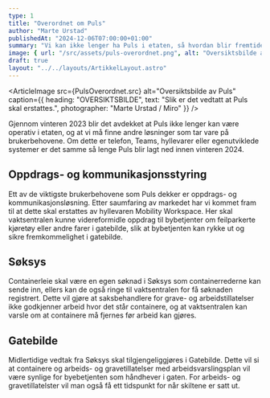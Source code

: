 ```yaml
---
type: 1
title: "Overordnet om Puls"
author: "Marte Urstad"
publishedAt: "2024-12-06T07:00:00+01:00"
summary: "Vi kan ikke lenger ha Puls i etaten, så hvordan blir fremtiden?"
image: { url: "/src/assets/puls-overordnet.png", alt: "Oversiktsbilde av Puls", height: "500px" }
draft: true
layout: "../../layouts/ArtikkelLayout.astro"
---
```


<ArticleImage src={PulsOverordnet.src} alt="Oversiktsbilde av Puls" caption={{
  heading: "OVERSIKTSBILDE",
  text: "Slik er det vedtatt at Puls skal erstattes.",
  photographer: "Marte Urstad / Miro"
}} />

Gjennom vinteren 2023 blir det avdekket at Puls ikke lenger kan være operativ i etaten, og at vi må finne andre løsninger som tar vare på brukerbehovene. 
Om dette er telefon, Teams, hyllevarer eller egenutviklede systemer er det samme så lenge Puls blir lagt ned innen vinteren 2024. 

## Oppdrags- og kommunikasjonsstyring
Ett av de viktigste brukerbehovene som Puls dekker er oppdrags- og kommunikasjonsløsning. Etter saumfaring av markedet har vi kommet fram til at dette skal erstattes av hyllevaren Mobility Workspace.
Her skal vaktsentralen kunne videreformidle oppdrag til bybetjenter om feilparkerte kjøretøy eller andre farer i gatebilde, slik at bybetjenten kan rykke ut og sikre fremkommelighet i gatebilde. 

## Søksys
Containerleie skal være en egen søknad i Søksys som containerrederne kan sende inn, ellers kan de også ringe til vaktsentralen for få søknaden registrert. Dette vil gjøre 
at saksbehandlere for grave- og arbeidstillatelser ikke godkjenner arbeid hvor det står containere, og at vaktsentralen kan varsle om at containere må fjernes før arbeid kan gjøres. 

## Gatebilde

Midlertidige vedtak fra Søksys skal tilgjengeliggjøres i Gatebilde. Dette vil si at containere og arbeids- og gravetillatelser med arbeidsvarslingsplan vil være synlige for byebetjenten som håndhever i gaten. For arbeids- og gravetillatelster vil man også få ett tidspunkt 
for når skiltene er satt ut.

